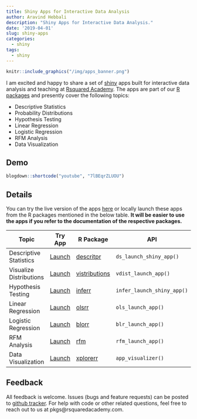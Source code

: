 ```yaml
---
title: Shiny Apps for Interactive Data Analysis
author: Aravind Hebbali
description: "Shiny Apps for Interactive Data Analysis."
date: '2019-04-01'
slug: shiny-apps
categories:
  - shiny
tags:
  - shiny
---
```


```r
knitr::include_graphics("/img/apps_banner.png")
```

I am excited and happy to share a set of <a href="https://shiny.rstudio.com/" target="_blank">shiny</a>
apps built for interactive data analysis and teaching at <a href="https://www.rsquaredacademy.com" target="_blank">Rsquared Academy</a>. The apps are part of our <a href="https://pkgs.rsquaredacademy.com" target="_blank">R packages</a> and presently cover the following topics:

- Descriptive Statistics
- Probability Distributions
- Hypothesis Testing
- Linear Regression
- Logistic Regression
- RFM Analysis
- Data Visualization

## Demo

```r
blogdown::shortcode("youtube", "7lBEqrZLUOU")
```

## Details

You can try the live version of the apps 
<a href="https://apps.rsquaredacademy.com" target="_blank">here</a> or 
locally launch these apps from the R packages mentioned in the below table. 
**It will be easier to use the apps if you refer to the documentation of 
the respective packages.**

| Topic | Try App | R Package | API |
|-------|-----|---------|-----|
| Descriptive Statistics | <a href="https://www.rsquaredcomputing.com/shiny/olsrr/" target="_blank">Launch</a> | <a href="https://descriptr.rsquaredacademy.com/" target="_blank">descritpr</a> | `ds_launch_shiny_app()` |
| Visualize Distributions | <a href="https://www.rsquaredcomputing.com/shiny/vistributions/" target="_blank">Launch</a> | <a href="https://vistributions.rsquaredacademy.com/" target="_blank">vistributions</a> | `vdist_launch_app()` |
| Hypothesis Testing | <a href="https://www.rsquaredcomputing.com/shiny/inferr/" target="_blank">Launch</a> | <a href="https://inferr.rsquaredacademy.com/" target="_blank">inferr</a> | `infer_launch_shiny_app()` |
| Linear Regression | <a href="https://www.rsquaredcomputing.com/shiny/olsrr/" target="_blank">Launch</a> | <a href="https://olsrr.rsquaredacademy.com/" target="_blank">olsrr</a> | `ols_launch_app()` |
| Logistic Regression | <a href="https://www.rsquaredcomputing.com/shiny/blorr/" target="_blank">Launch</a> | <a href="https://blorr.rsquaredacademy.com/" target="_blank">blorr</a> | `blr_launch_app()` |
| RFM Analysis | <a href="https://www.rsquaredcomputing.com/shiny/rfm/" target="_blank">Launch</a> | <a href="https://rfm.rsquaredacademy.com/" target="_blank">rfm</a> | `rfm_launch_app()` |
| Data Visualization | <a href="https://www.rsquaredcomputing.com/shiny/xplorerr/" target="_blank">Launch</a> | <a href="https://xplorerr.rsquaredacademy.com/" target="_blank">xplorerr</a> | `app_visualizer()` |


## Feedback

All feedback is welcome. Issues (bugs and feature requests) can be posted to 
[github tracker](https://github.com/rsquaredacademy/xplorerr/issues). For help 
with code or other related questions, feel free to reach out to us
at pkgs@rsquaredacademy.com.
